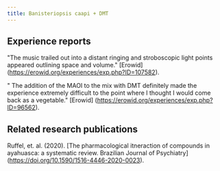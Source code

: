 ---
title: Banisteriopsis caapi + DMT
---

## Experience reports

"The music trailed out into a distant ringing and stroboscopic light points appeared outlining space and volume." [Erowid] (https://erowid.org/experiences/exp.php?ID=107582).

" The addition of the MAOI to the mix with DMT definitely made the experience extremely difficult to the point where I thought I would come back as a vegetable." [Erowid] (https://erowid.org/experiences/exp.php?ID=96562).

## Related research publications

Ruffel, et. al. (2020). [The pharmacological itneraction of compounds in ayahuasca: a systematic review. Brazilian Journal of Psychiatry] (https://doi.org/10.1590/1516-4446-2020-0023).
